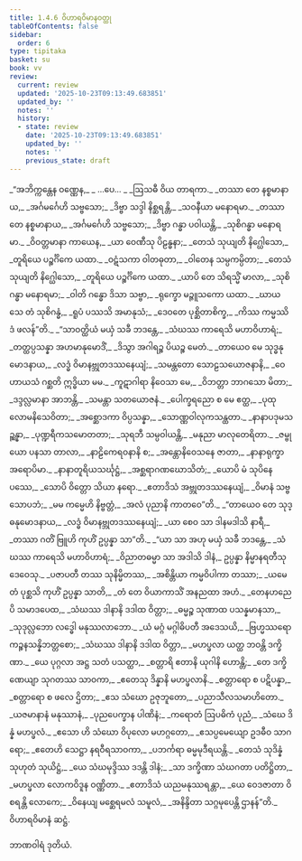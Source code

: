 ```yaml
---
title: 1.4.6 ဝိဟာရဝိမာနဝတ္ထု
tableOfContents: false
sidebar:
  order: 6
type: tipitaka
basket: su
book: vv
review:
  current: review
  updated: '2025-10-23T09:13:49.683851'
  updated_by: ''
  notes: ''
  history:
  - state: review
    date: '2025-10-23T09:13:49.683851'
    updated_by: ''
    notes: ''
    previous_state: draft
---
```



<ReviewStatus review={frontmatter.review} showDetails={true} />

<HypothesisAnnotation frontmatter={frontmatter} />

<DynamicBreadcrumb />

<Division number="729" book="vv" e="ch" v="19" p="60">

<Paragraph number="577" type="verses" book="vv">
_“အဘိက္ကန္တေန ဝဏ္ဏေန,_  
_ …ပေ… _  
_ဩသဓီ ဝိယ တာရကာ._  

</Paragraph>

</Division>
<Division number="730" book="vv" e="ch" v="19" p="60">

<Paragraph number="578" type="verses" book="vv">
_တဿာ တေ နစ္စမာနာယ,_  
_အင်္ဂမင်္ဂေဟိ သဗ္ဗသော;_  
_ဒိဗ္ဗာ သဒ္ဒါ နိစ္ဆရန္တိ,_  
_သဝနီယာ မနောရမာ._  

</Paragraph>

</Division>
<Division number="731" book="vv" e="ch" v="19" p="60">

<Paragraph number="579" type="verses" book="vv">
_တဿာ တေ နစ္စမာနာယ,_  
_အင်္ဂမင်္ဂေဟိ သဗ္ဗသော;_  
_ဒိဗ္ဗာ ဂန္ဓာ ပဝါယန္တိ,_  
_သုစိဂန္ဓာ မနောရမာ._  

</Paragraph>

</Division>
<Division number="732" book="vv" e="ch" v="19" p="60">

<Paragraph number="580" type="verses" book="vv">
_ဝိဝတ္တမာနာ ကာယေန,_  
_ယာ ဝေဏီသု ပိဠန္ဓနာ;_  
_တေသံ သုယျတိ နိဂ္ဃေါသော,_  
_တူရိယေ ပဉ္စင်္ဂိကေ ယထာ._  

</Paragraph>

</Division>
<Division number="733" book="vv" e="ch" v="19" p="60">

<Paragraph number="581" type="verses" book="vv">
_ဝဋံသကာ ဝါတဓုတာ,_  
_ဝါတေန သမ္ပကမ္ပိတာ;_  
_တေသံ သုယျတိ နိဂ္ဃေါသော,_  
_တူရိယေ ပဉ္စင်္ဂိကေ ယထာ._  

</Paragraph>

</Division>
<Division number="734" book="vv" e="ch" v="19" p="60">

<Paragraph number="582" type="verses" book="vv">
_ယာပိ တေ သိရသ္မိံ မာလာ,_  
_သုစိဂန္ဓာ မနောရမာ;_  
_ဝါတိ ဂန္ဓော ဒိသာ သဗ္ဗာ,_  
_ရုက္ခော မဉ္ဇူသကော ယထာ._  

</Paragraph>

</Division>
<Division number="735" book="vv" e="ch" v="19" p="60">

<Paragraph number="583" type="verses" book="vv">
_ဃာယသေ တံ သုစိဂန္ဓံ,_  
_ရူပံ ပဿသိ အမာနုသံ;_  
_ဒေဝတေ ပုစ္ဆိတာစိက္ခ,_  
_ကိဿ ကမ္မဿိဒံ ဖလန်”တိ._  

</Paragraph>

</Division>
<Division number="736" book="vv" e="ch" v="19" p="61">

<Paragraph number="584" type="verses" book="vv">
_“သာဝတ္ထိယံ မယှံ သခီ ဘဒန္တေ,_  
_သံဃဿ ကာရေသိ မဟာဝိဟာရံ;_  
_တတ္ထပ္ပသန္နာ အဟမာနုမောဒိံ,_  
_ဒိသွာ အဂါရဉ္စ ပိယဉ္စ မေတံ._  

</Paragraph>

</Division>
<Division number="737" book="vv" e="ch" v="19" p="61">

<Paragraph number="585" type="verses" book="vv">
_တာယေဝ မေ သုဒ္ဓနုမောဒနာယ,_  
_လဒ္ဓံ ဝိမာနဗ္ဘုတဒဿနေယျံ;_  
_သမန္တတော သောဠသယောဇနာနိ,_  
_ဝေဟာယသံ ဂစ္ဆတိ ဣဒ္ဓိယာ မမ._  

</Paragraph>

</Division>
<Division number="738" book="vv" e="ch" v="19" p="61">

<Paragraph number="586" type="verses" book="vv">
_ကူဋာဂါရာ နိဝေသာ မေ,_  
_ဝိဘတ္တာ ဘာဂသော မိတာ;_  
_ဒဒ္ဒလ္လမာနာ အာဘန္တိ,_  
_သမန္တာ သတယောဇနံ._  

</Paragraph>

</Division>
<Division number="739" book="vv" e="ch" v="19" p="61">

<Paragraph number="587" type="verses" book="vv">
_ပေါက္ခရညော စ မေ ဧတ္ထ,_  
_ပုထုလောမနိသေဝိတာ;_  
_အစ္ဆောဒကာ ဝိပ္ပသန္နာ,_  
_သောဏ္ဏဝါလုကသန္ထတာ._  

</Paragraph>

</Division>
<Division number="740" book="vv" e="ch" v="19" p="61">

<Paragraph number="588" type="verses" book="vv">
_နာနာပဒုမသဉ္ဆန္နာ,_  
_ပုဏ္ဍရီကသမောတတာ;_  
_သုရဘီ သမ္ပဝါယန္တိ,_  
_မနုညာ မာလုတေရိတာ._  

</Paragraph>

</Division>
<Division number="741" book="vv" e="ch" v="19" p="61">

<Paragraph number="589" type="verses" book="vv">
_ဇမ္ဗုယော ပနသာ တာလာ,_  
_နာဠိကေရဝနာနိ စ;_  
_အန္တောနိဝေသနေ ဇာတာ,_  
_နာနာရုက္ခာ အရောပိမာ._  

</Paragraph>

</Division>
<Division number="742" book="vv" e="ch" v="19" p="61">

<Paragraph number="590" type="verses" book="vv">
_နာနာတူရိယသင်္ဃုဋ္ဌံ,_  
_အစ္ဆရာဂဏဃောသိတံ;_  
_ယောပိ မံ သုပိနေ ပဿေ,_  
_သောပိ ဝိတ္တော သိယာ နရော._  

</Paragraph>

</Division>
<Division number="743" book="vv" e="ch" v="19" p="61">

<Paragraph number="591" type="verses" book="vv">
_ဧတာဒိသံ အဗ္ဘုတဒဿနေယျံ,_  
_ဝိမာနံ သဗ္ဗသောပဘံ;_  
_မမ ကမ္မေဟိ နိဗ္ဗတ္တံ,_  
_အလံ ပုညာနိ ကာတဝေ”တိ._  

</Paragraph>

</Division>
<Division number="744" book="vv" e="ch" v="19" p="61">

<Paragraph number="592" type="verses" book="vv">
_“တာယေဝ တေ သုဒ္ဓနုမောဒနာယ,_  
_လဒ္ဓံ ဝိမာနဗ္ဘုတဒဿနေယျံ;_  
_ယာ စေဝ သာ ဒါနမဒါသိ နာရီ,_  
_တဿာ ဂတိံ ဗြူဟိ ကုဟိံ ဥပ္ပန္နာ သာ”တိ._  

</Paragraph>

</Division>
<Division number="745" book="vv" e="ch" v="19" p="61">

<Paragraph number="593" type="verses" book="vv">
_“ယာ သာ အဟု မယှံ သခီ ဘဒန္တေ,_  
_သံဃဿ ကာရေသိ မဟာဝိဟာရံ;_  
_ဝိညာတဓမ္မာ သာ အဒါသိ ဒါနံ,_  
ဥပ္ပန္နာ နိမ္မာနရတီသု ဒေဝေသု._  

</Paragraph>

</Division>
<Division number="746" book="vv" e="ch" v="19" p="62">

<Paragraph number="594" type="verses" book="vv">
_ပဇာပတီ တဿ သုနိမ္မိတဿ,_  
_အစိန္တိယာ ကမ္မဝိပါကာ တဿာ;_  
_ယမေတံ ပုစ္ဆသိ ကုဟိံ ဥပ္ပန္နာ သာတိ,_  
_တံ တေ ဝိယာကာသိံ အနညထာ အဟံ._  

</Paragraph>

</Division>
<Division number="747" book="vv" e="ch" v="19" p="62">

<Paragraph number="595" type="verses" book="vv">
_တေနဟညေပိ သမာဒပေထ,_  
_သံဃဿ ဒါနာနိ ဒဒါထ ဝိတ္တာ;_  
_ဓမ္မဉ္စ သုဏာထ ပသန္နမာနသာ,_  
_သုဒုလ္လဘော လဒ္ဓေါ မနုဿလာဘော._  

</Paragraph>

</Division>
<Division number="748" book="vv" e="ch" v="19" p="62">

<Paragraph number="596" type="verses" book="vv">
_ယံ မဂ္ဂံ မဂ္ဂါဓိပတီ အဒေသယိ,_  
_ဗြဟ္မဿရော ကဉ္စနသန္နိဘတ္တစော;_  
_သံဃဿ ဒါနာနိ ဒဒါထ ဝိတ္တာ,_  
_မဟပ္ဖလာ ယတ္ထ ဘဝန္တိ ဒက္ခိဏာ._  

</Paragraph>

</Division>
<Division number="749" book="vv" e="ch" v="19" p="62">

<Paragraph number="597" type="verses" book="vv">
_ယေ ပုဂ္ဂလာ အဋ္ဌ သတံ ပသတ္ထာ,_  
_စတ္တာရိ ဧတာနိ ယုဂါနိ ဟောန္တိ;_  
_တေ ဒက္ခိဏေယျာ သုဂတဿ သာဝကာ,_  
_ဧတေသု ဒိန္နာနိ မဟပ္ဖလာနိ._  

</Paragraph>

</Division>
<Division number="750" book="vv" e="ch" v="19" p="62">

<Paragraph number="598" type="verses" book="vv">
_စတ္တာရော စ ပဋိပန္နာ,_  
_စတ္တာရော စ ဖလေ ဌိတာ;_  
_ဧသ သံဃော ဥဇုဘူတော,_  
_ပညာသီလသမာဟိတော._  

</Paragraph>

</Division>
<Division number="751" book="vv" e="ch" v="19" p="62">

<Paragraph number="599" type="verses" book="vv">
_ယဇမာနာနံ မနုဿာနံ,_  
_ပုညပေက္ခာန ပါဏိနံ;_  
_ကရောတံ ဩပဓိကံ ပုညံ,_  
_သံဃေ ဒိန္နံ မဟပ္ဖလံ._  

</Paragraph>

</Division>
<Division number="752" book="vv" e="ch" v="19" p="62">

<Paragraph number="600" type="verses" book="vv">
_ဧသော ဟိ သံဃော ဝိပုလော မဟဂ္ဂတော,_  
_ဧသပ္ပမေယျော ဥဒဓီဝ သာဂရော;_  
_ဧတေဟိ သေဋ္ဌာ နရဝီရသာဝကာ,_  
_ပဘင်္ကရာ ဓမ္မမုဒီရယန္တိ._  

</Paragraph>

</Division>
<Division number="753" book="vv" e="ch" v="19" p="62">

<Paragraph number="601" type="verses" book="vv">
_တေသံ သုဒိန္နံ သုဟုတံ သုယိဋ္ဌံ,_  
_ယေ သံဃမုဒ္ဒိဿ ဒဒန္တိ ဒါနံ;_  
_သာ ဒက္ခိဏာ သံဃဂတာ ပတိဋ္ဌိတာ,_  
_မဟပ္ဖလာ လောကဝိဒူန ဝဏ္ဏိတာ._  

</Paragraph>

</Division>
<Division number="754" book="vv" e="ch" v="19" p="63">

<Paragraph number="602" type="verses" book="vv">
_ဧတာဒိသံ ယညမနုဿရန္တာ,_  
_ယေ ဝေဒဇာတာ ဝိစရန္တိ လောကေ;_  
_ဝိနေယျ မစ္ဆေရမလံ သမူလံ,_  
_အနိန္ဒိတာ သဂ္ဂမုပေန္တိ ဌာနန်”တိ._  


</Paragraph>
</Division>

<Paragraph number="603" type="center" book="vv">
ဝိဟာရဝိမာနံ ဆဋ္ဌံ.

  
ဘာဏဝါရံ ဒုတိယံ.
</Paragraph>